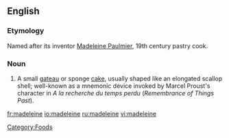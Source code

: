 ==English==

===Etymology===
Named after its inventor [[w:Madeleine Paulmier|Madeleine Paulmier]], 19th century pastry cook.

===Noun===
#A small [[gateau]] or sponge [[cake]], usually shaped like an elongated scallop shell; well-known as a mnemonic device invoked by Marcel Proust's character in <cite>A la recherche du temps perdu</cite> (<cite>Remembrance of Things Past</cite>).

[[Category:Foods]]

[[fr:madeleine]]
[[io:madeleine]]
[[ru:madeleine]]
[[vi:madeleine]]